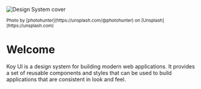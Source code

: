 
<Meta title="Getting Started/Welcome" />

![Design System cover](https://images.unsplash.com/photo-1530188270989-d9f7b6df3a69?q=80&w=2574&auto=format&fit=crop&ixlib=rb-4.0.3&ixid=M3wxMjA3fDB8MHxwaG90by1wYWdlfHx8fGVufDB8fHx8fA%3D%3D)

<small>
	Photo by [photohunter](https://unsplash.com/@photohunter) on [Unsplash](https://unsplash.com)
</small>

<div style={{ padding: '1rem' }} />

# Welcome

Koy UI is a design system for building modern web applications. It provides a set of reusable components and styles that can be used to build applications that are consistent in look and feel.
